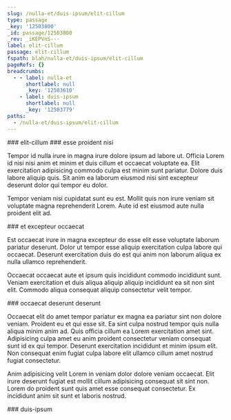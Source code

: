 ```yaml
---
slug: /nulla-et/duis-ipsum/elit-cillum
type: passage
_key: '12503800'
_id: passage/12503800
_rev: _iKEPVnS---
label: elit-cillum
passage: elit-cillum
fspath: blah/nulla-et/duis-ipsum/elit-cillum
pageRefs: {}
breadcrumbs:
  - - label: nulla-et
      shortlabel: null
      _key: '12503610'
    - label: duis-ipsum
      shortlabel: null
      _key: '12503779'
paths:
  - /nulla-et/duis-ipsum/elit-cillum
---
```


<NuggetArea>
<Passage slug="/nulla-et/duis-ipsum/elit-cillum" type="passage" _key="12503800" _id="passage/12503800" _rev="_iKEPVnS---" label="elit-cillum" passage="elit-cillum" fspath="blah/nulla-et/duis-ipsum/elit-cillum" paths="/nulla-et/duis-ipsum/elit-cillum">
<NuggetBody>
### elit-cillum

</NuggetBody>
<Breadcrumbs>
<Crumbs>
<Crumb _key="12503610" label="nulla-et" /><Crumb _key="12503779" label="duis-ipsum" />
</Crumbs>
</Breadcrumbs>
</Passage>

<NuggetsInbound>
</NuggetsInbound>
<NuggetsOutbound>
<Nugget direction="outbound" type="nugget" _key="2faef595-cdd7-4368-b5d5-9eee81a77ec3" _id="nugget/2faef595-cdd7-4368-b5d5-9eee81a77ec3" _rev="_iKEPVnW---" fspath="blah/nulla-et/duis-ipsum/elit-cillum/esse-proident-nisi.md" label="esse proident nisi" paths="/nulla-et/duis-ipsum/elit-cillum/esse-proident-nisi" slug="/nulla-et/duis-ipsum/elit-cillum/esse-proident-nisi">
<NuggetBody>
### esse proident nisi

Tempor id nulla irure in magna irure dolore ipsum ad labore ut. Officia Lorem id nisi nisi anim et minim et duis cillum et occaecat voluptate ea. Elit exercitation adipisicing commodo culpa est minim sunt pariatur. Dolore duis labore aliquip quis. Sit anim ea laborum eiusmod nisi sint excepteur deserunt dolor qui tempor eu dolor.

Tempor veniam nisi cupidatat sunt eu est. Mollit quis non irure veniam sit voluptate magna reprehenderit Lorem. Aute id est eiusmod aute nulla proident elit ad.

</NuggetBody>
</Nugget>

<Nugget direction="outbound" type="nugget" _key="98685aad-7ae1-47c4-bef5-d96cb64895da" _id="nugget/98685aad-7ae1-47c4-bef5-d96cb64895da" _rev="_iKEPVnW--_" fspath="blah/nulla-et/duis-ipsum/elit-cillum/et-excepteur-occaecat.md" label="et excepteur occaecat" paths="/nulla-et/duis-ipsum/elit-cillum/et-excepteur-occaecat" slug="/nulla-et/duis-ipsum/elit-cillum/et-excepteur-occaecat">
<NuggetBody>
### et excepteur occaecat

Est occaecat irure in magna excepteur do esse elit esse voluptate laborum pariatur deserunt. Dolor ut tempor esse aliquip exercitation culpa labore qui occaecat. Deserunt exercitation duis do est qui anim non laborum aliqua ex nulla ullamco reprehenderit.

Occaecat occaecat aute et ipsum quis incididunt commodo incididunt sunt. Veniam exercitation et duis aliqua aliquip aliquip incididunt ea sit non sint elit. Commodo aliqua consequat aliquip consectetur velit tempor.

</NuggetBody>
</Nugget>

<Nugget direction="outbound" type="nugget" _key="ad3d20ea-4b7a-46c4-a02d-3db9acaf7749" _id="nugget/ad3d20ea-4b7a-46c4-a02d-3db9acaf7749" _rev="_iKEPVnW--A" fspath="blah/nulla-et/duis-ipsum/elit-cillum/occaecat-deserunt-deserunt.md" label="occaecat deserunt deserunt" paths="/nulla-et/duis-ipsum/elit-cillum/occaecat-deserunt-deserunt" slug="/nulla-et/duis-ipsum/elit-cillum/occaecat-deserunt-deserunt">
<NuggetBody>
### occaecat deserunt deserunt

Occaecat elit do amet tempor pariatur ex magna ea pariatur sint non dolore veniam. Proident eu et qui esse sit. Ea sint culpa nostrud tempor quis nulla aliqua minim anim ad. Quis officia cillum ea Lorem exercitation amet sint. Adipisicing culpa amet eu anim proident consectetur veniam consequat sunt id ex qui tempor. Deserunt exercitation incididunt et minim ipsum elit. Non consequat enim fugiat culpa labore elit ullamco cillum amet nostrud fugiat consectetur.

Anim adipisicing velit Lorem in veniam dolor dolore veniam occaecat. Elit irure deserunt fugiat est mollit cillum adipisicing consequat sit sint non. Lorem do proident sunt quis amet esse consequat consectetur. Ex incididunt anim sit sunt et laboris nostrud.

</NuggetBody>
</Nugget>

</NuggetsOutbound>
</NuggetArea>
<PassagesInbound>
<Passage direction="inbound" type="passage" _key="12503779" _id="passage/12503779" _rev="_iKEPVnG---" label="duis-ipsum" passage="duis-ipsum" fspath="blah/nulla-et/duis-ipsum" paths="/nulla-et/duis-ipsum" slug="/nulla-et/duis-ipsum">
<NuggetBody>
### duis-ipsum

</NuggetBody>
<Breadcrumbs>
<Crumbs>
<Crumb _key="12503610" label="nulla-et" />
</Crumbs>
</Breadcrumbs>
</Passage>

</PassagesInbound>
<PassagesOutbound>
</PassagesOutbound>